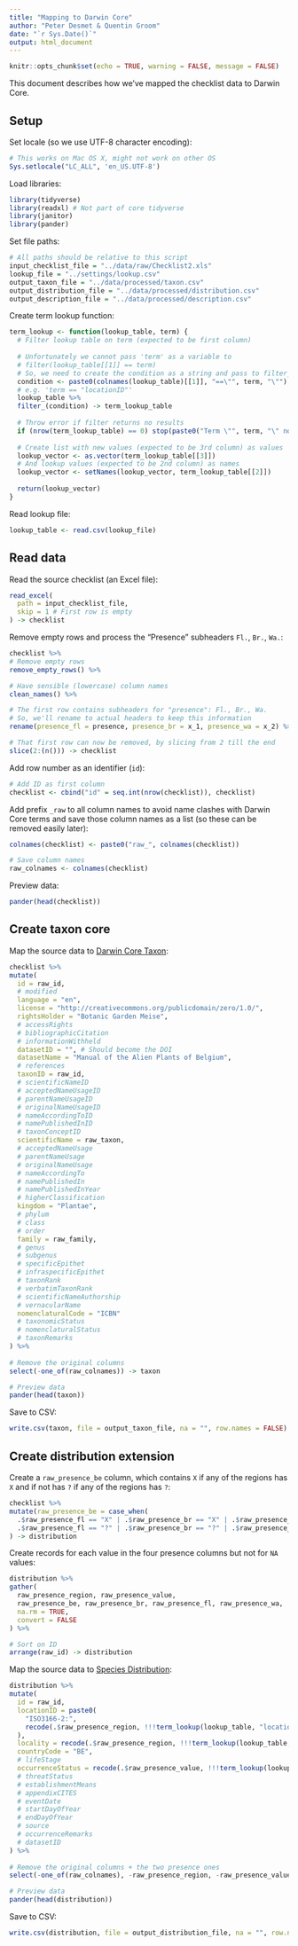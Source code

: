 ```yaml
---
title: "Mapping to Darwin Core"
author: "Peter Desmet & Quentin Groom"
date: "`r Sys.Date()`"
output: html_document
---
```


```r
knitr::opts_chunk$set(echo = TRUE, warning = FALSE, message = FALSE)
```

This document describes how we've mapped the checklist data to Darwin Core.

## Setup

Set locale (so we use UTF-8 character encoding):

```r
# This works on Mac OS X, might not work on other OS
Sys.setlocale("LC_ALL", 'en_US.UTF-8')
```

Load libraries:

```r
library(tidyverse)
library(readxl) # Not part of core tidyverse
library(janitor)
library(pander)
```

Set file paths:

```r
# All paths should be relative to this script
input_checklist_file = "../data/raw/Checklist2.xls"
lookup_file = "../settings/lookup.csv"
output_taxon_file = "../data/processed/taxon.csv"
output_distribution_file = "../data/processed/distribution.csv"
output_description_file = "../data/processed/description.csv"
```

Create term lookup function:

```r
term_lookup <- function(lookup_table, term) {
  # Filter lookup table on term (expected to be first column)
  
  # Unfortunately we cannot pass 'term' as a variable to 
  # filter(lookup_table[[1]] == term)
  # So, we need to create the condition as a string and pass to filter_()
  condition <- paste0(colnames(lookup_table)[[1]], "==\"", term, "\"")
  # e.g. 'term == "locationID"'
  lookup_table %>%
  filter_(condition) -> term_lookup_table
  
  # Throw error if filter returns no results
  if (nrow(term_lookup_table) == 0) stop(paste0("Term \"", term, "\" not found in first column of lookup table."))
  
  # Create list with new values (expected to be 3rd column) as values
  lookup_vector <- as.vector(term_lookup_table[[3]])
  # And lookup values (expected to be 2nd column) as names
  lookup_vector <- setNames(lookup_vector, term_lookup_table[[2]])
  
  return(lookup_vector)
}
```

Read lookup file:

```r
lookup_table <- read.csv(lookup_file)
```

## Read data

Read the source checklist (an Excel file):

```r
read_excel(
  path = input_checklist_file,
  skip = 1 # First row is empty
) -> checklist
```

Remove empty rows and process the "Presence" subheaders `Fl.`, `Br.`, `Wa.`:

```r
checklist %>%
# Remove empty rows
remove_empty_rows() %>%

# Have sensible (lowercase) column names
clean_names() %>%

# The first row contains subheaders for "presence": Fl., Br., Wa.
# So, we'll rename to actual headers to keep this information
rename(presence_fl = presence, presence_br = x_1, presence_wa = x_2) %>%

# That first row can now be removed, by slicing from 2 till the end
slice(2:(n())) -> checklist
```

Add row number as an identifier (`id`):

```r
# Add ID as first column
checklist <- cbind("id" = seq.int(nrow(checklist)), checklist)
```

Add prefix `_raw` to all column names to avoid name clashes with Darwin Core terms and save those column names as a list (so these can be removed easily later):

```r
colnames(checklist) <- paste0("raw_", colnames(checklist))

# Save column names
raw_colnames <- colnames(checklist)
```

Preview data:

```r
pander(head(checklist))
```

## Create taxon core

Map the source data to [Darwin Core Taxon](http://rs.gbif.org/core/dwc_taxon_2015-04-24.xml):

```r
checklist %>%
mutate(
  id = raw_id,
  # modified
  language = "en",
  license = "http://creativecommons.org/publicdomain/zero/1.0/",
  rightsHolder = "Botanic Garden Meise",
  # accessRights
  # bibliographicCitation
  # informationWithheld
  datasetID = "", # Should become the DOI
  datasetName = "Manual of the Alien Plants of Belgium", 
  # references
  taxonID = raw_id,
  # scientificNameID
  # acceptedNameUsageID
  # parentNameUsageID
  # originalNameUsageID
  # nameAccordingToID
  # namePublishedInID
  # taxonConceptID
  scientificName = raw_taxon,
  # acceptedNameUsage
  # parentNameUsage
  # originalNameUsage
  # nameAccordingTo
  # namePublishedIn
  # namePublishedInYear
  # higherClassification
  kingdom = "Plantae",
  # phylum
  # class
  # order
  family = raw_family,
  # genus
  # subgenus
  # specificEpithet
  # infraspecificEpithet
  # taxonRank
  # verbatimTaxonRank
  # scientificNameAuthorship
  # vernacularName
  nomenclaturalCode = "ICBN"
  # taxonomicStatus
  # nomenclaturalStatus
  # taxonRemarks
) %>%
  
# Remove the original columns
select(-one_of(raw_colnames)) -> taxon

# Preview data
pander(head(taxon))
```

Save to CSV:

```r
write.csv(taxon, file = output_taxon_file, na = "", row.names = FALSE)
```

## Create distribution extension

Create a `raw_presence_be` column, which contains `X` if any of the regions has `X` and if not has `?` if any of the regions has `?`:

```r
checklist %>%
mutate(raw_presence_be = case_when(
  .$raw_presence_fl == "X" | .$raw_presence_br == "X" | .$raw_presence_wa == "X" ~ "X",
  .$raw_presence_fl == "?" | .$raw_presence_br == "?" | .$raw_presence_wa == "?" ~ "?")
) -> distribution
```

Create records for each value in the four presence columns but not for `NA` values:

```r
distribution %>%
gather(
  raw_presence_region, raw_presence_value,
  raw_presence_be, raw_presence_br, raw_presence_fl, raw_presence_wa,
  na.rm = TRUE,
  convert = FALSE
) %>%

# Sort on ID
arrange(raw_id) -> distribution
```

Map the source data to [Species Distribution](http://rs.gbif.org/extension/gbif/1.0/distribution.xml):

```r
distribution %>%
mutate(
  id = raw_id,
  locationID = paste0(
    "ISO3166-2:",
    recode(.$raw_presence_region, !!!term_lookup(lookup_table, "locationID"))
  ),
  locality = recode(.$raw_presence_region, !!!term_lookup(lookup_table, "locality")),
  countryCode = "BE",
  # lifeStage
  occurrenceStatus = recode(.$raw_presence_value, !!!term_lookup(lookup_table, "occurrenceStatus"))
  # threatStatus
  # establishmentMeans
  # appendixCITES
  # eventDate
  # startDayOfYear
  # endDayOfYear
  # source
  # occurrenceRemarks
  # datasetID
) %>%
  
# Remove the original columns + the two presence ones
select(-one_of(raw_colnames), -raw_presence_region, -raw_presence_value) -> distribution

# Preview data
pander(head(distribution))
```

Save to CSV:

```r
write.csv(distribution, file = output_distribution_file, na = "", row.names = FALSE)
```
